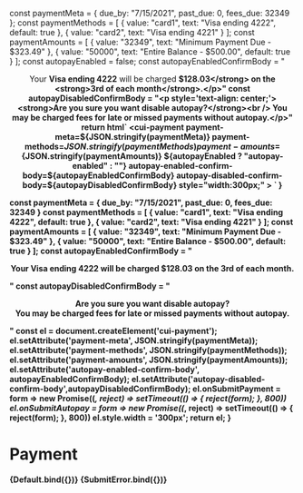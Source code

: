 
<Meta title="Components/Payment" />

  const paymentMeta = {
    due_by: "7/15/2021",
    past_due: 0,
    fees_due: 32349
  };
  const paymentMethods = [
    { value: "card1", text: "Visa ending 4222", default: true },
    { value: "card2", text: "Visa ending 4221" }
  ];
  const paymentAmounts = [
    { value: "32349", text: "Minimum Payment Due - $323.49" },
    { value: "50000", text: "Entire Balance - $500.00", default: true }
  ];
  const autopayEnabled = false;
  const autopayEnabledConfirmBody = "<p style='text-align: center;'>Your <strong>Visa ending 4222</strong> will be charged <strong>$128.03</strong> on the <strong>3rd of each month</strong>.</p>"
  const autopayDisabledConfirmBody = "<p style='text-align: center;'><strong>Are you sure you want disable autopay?</strong><br /> You may be charged fees for late or missed payments without autopay.</p>"
  return html`
    <cui-payment
      payment-meta=${JSON.stringify(paymentMeta)}
      payment-methods=${JSON.stringify(paymentMethods)}
      payment-amounts=${JSON.stringify(paymentAmounts)}
      ${autopayEnabled ? "autopay-enabled" : ""}
      autopay-enabled-confirm-body=${autopayEnabledConfirmBody}
      autopay-disabled-confirm-body=${autopayDisabledConfirmBody}
      style="width:300px;"
    >
    </cui-payment>
  `
}

  const paymentMeta = {
    due_by: "7/15/2021",
    past_due: 0,
    fees_due: 32349
  }
  const paymentMethods = [
    { value: "card1", text: "Visa ending 4222", default: true },
    { value: "card2", text: "Visa ending 4221" }
  ];
  const paymentAmounts = [
    { value: "32349", text: "Minimum Payment Due - $323.49" },
    { value: "50000", text: "Entire Balance - $500.00", default: true }
  ];
  const autopayEnabledConfirmBody = "<p style='text-align: center;'>Your <strong>Visa ending 4222</strong> will be charged <strong>$128.03</strong> on the <strong>3rd of each month</strong>.</p>"
  const autopayDisabledConfirmBody = "<p style='text-align: center;'><strong>Are you sure you want disable autopay?</strong><br /> You may be charged fees for late or missed payments without autopay.</p>"
  const el = document.createElement('cui-payment');
  el.setAttribute('payment-meta', JSON.stringify(paymentMeta));
  el.setAttribute('payment-methods', JSON.stringify(paymentMethods));
  el.setAttribute('payment-amounts', JSON.stringify(paymentAmounts));
  el.setAttribute('autopay-enabled-confirm-body', autopayEnabledConfirmBody);
  el.setAttribute('autopay-disabled-confirm-body',autopayDisabledConfirmBody);
  el.onSubmitPayment = form => new Promise((_, reject) => setTimeout(() => {
    reject(form);
  }, 800))
  el.onSubmitAutopay = form => new Promise((_, reject) => setTimeout(() => {
    reject(form);
  }, 800))
  el.style.width = '300px';
  return el;
}

# Payment

<Canvas>
  <Story name="Default">
      {Default.bind({})}
  </Story>
</Canvas>

<Canvas>
  <Story name="SubmitError">
      {SubmitError.bind({})}
  </Story>
</Canvas>
